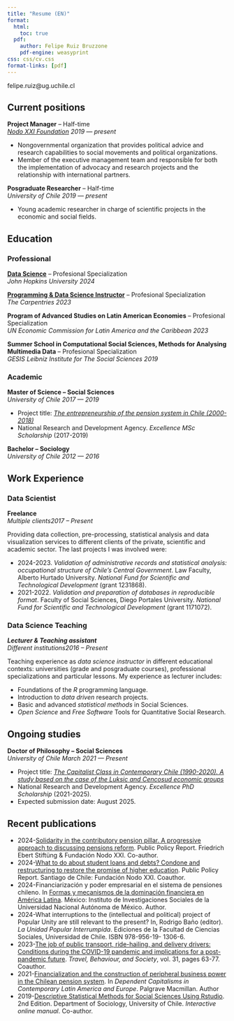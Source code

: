 ```yaml
---
title: "Resume (EN)"
format:
  html:
    toc: true
  pdf:
    author: Felipe Ruiz Bruzzone
    pdf-engine: weasyprint
css: css/cv.css
format-links: [pdf]
---
```


::: {.print-only .contact-block}
felipe.ruiz\@ug.uchile.cl
:::

## Current positions
**Project Manager** -- Half-time <br> *[Nodo XXI Foundation](https://www.nodoxxi.cl/)* [*2019 --- present*]{.cvdate}

-   Nongovernmental organization that provides political advice and research capabilities to social movements and political organizations.
-   Member of the executive management team and responsible for both the implementation of advocacy and research projects and the relationship with international partners.

**Posgraduate Researcher** -- Half-time <br> *University of Chile* [*2019 --- present*]{.cvdate}

-   Young academic researcher in charge of scientific projects in the economic and social fields.

## Education

### Professional
**[Data Science](https://www.coursera.org/account/accomplishments/specialization/L53LGQM762N2)** -- Profesional Specialization <br> *John Hopkins University* [*2024*]{.cvdate}

**[Programming & Data Science Instructor](https://carpentries.org/instructors/)** -- Profesional Specialization <br> *The Carpentries* [*2023*]{.cvdate}

**Program of Advanced Studies on Latin American Economies** -- Profesional Specialization <br> *UN Economic Commission for Latin America and the Caribbean* [*2023*]{.cvdate}

**Summer School in Computational Social Sciences, Methods for Analysing Multimedia Data** -- Profesional Specialization <br> *GESIS Leibniz Institute for The Social Sciences* [*2019*]{.cvdate}

### Academic
**Master of Science -- Social Sciences** <br> *University of Chile* [*2017 --- 2019*]{.cvdate}

- Project title: [*The entrepreneurship of the pension system in Chile (2000-2018)*](https://repositorio.uchile.cl/handle/2250/178848) 
-   National Research and Development Agency. *Excellence MSc Scholarship* (2017-2019)

**Bachelor -- Sociology** <br> *University of Chile* [*2012 --- 2016*]{.cvdate}

## Work Experience

### Data Scientist

**Freelance** <br> *Multiple clients*[*2017 -- Present*]{.cvdate}

Providing data collection, pre-processing, statistical analysis and data visualization services to different clients of the private, scientific and academic sector. The last projects I was involved were:

-   2024-2023. *Validation of administrative records and statistical analysis: occupational structure of Chile’s Central Government*. Law Faculty, Alberto Hurtado University. *National Fund for Scientific and Technological Development* (grant 1231868).
-   2021-2022. *Validation and preparation of databases in reproducible format*.  Faculty of Social Sciences, Diego Portales University. *National Fund for Scientific and Technological Development* (grant 1171072).


### Data Science Teaching

***Lecturer & Teaching assistant***  <br> *Different institutions*[*2016 -- Present*]{.cvdate}

Teaching experience as *data science instructor* in different educational contexts: universities (grade and posgraduate courses), professional specializations and particular lessons. My experience as lecturer includes:

-   Foundations of the *R* programming language.
-   Introduction to *data driven* research projects.
-   Basic and advanced *statistical methods* in Social Sciences.
-   *Open Science* and *Free Software* Tools for Quantitative Social Research.

## Ongoing studies

**Doctor of Philosophy -- Social Sciences** <br> *University of Chile* [*March 2021 --- Present*]{.cvdate}

- Project title: *[The Capitalist Class in Contemporary Chile (1990-2020). A study based on the case of the Luksic and Cencosud economic groups](https://www.researchgate.net/publication/371500552_La_Clase_Capitalista_en_el_Chile_contemporaneo_1990-2020_un_estudio_basado_en_el_caso_de_los_grupos_economicos_Luksic_y_Cencosud_The_Capitalist_Class_in_Contemporary_Chile_1990-2020_A_study_based_on_t)* 
-   National Research and Development Agency. *Excellence PhD Scholarship* (2021-2025).
-   Expected submission date: August 2025.

## Recent publications
- 2024-[Solidarity in the contributory pension pillar. A progressive approach to discussing pensions reform](https://library.fes.de/pdf-files/bueros/chile/21701.pdf). Public Policy Report. Friedrich Ebert Stiftüng & Fundación Nodo XXI. Co-author.
- 2024-[What to do about student loans and debts? Condone and restructuring to restore the promise of higher education](https://www.nodoxxi.cl/portada/2024/nodo-xxi-realiza-un-estudio-sobre-la-eficiencia-del-sistema-de-creditos-en-chile-y-el-impacto-del-proyecto-sobre-fin-al-cae-y-condonacion-de-deudas-estudiantiles/). Public Policy Report. Santiago de Chile: Fundación Nodo XXI. Coauthor.
- 2024-Financiarización y poder empresarial
en el sistema de pensiones chileno. In [Formas y mecanismos de la dominación financiera en América Latina](https://www.iis.unam.mx/formas-y-mecanismos-de-la-dominacion-financiera-en-america-latina/). México: Instituto de Investigaciones Sociales de la Universidad Nacional Autónoma de México. Author.
- 2024-What interruptions to the (intellectual and political) project of Popular Unity are still
relevant to the present? In, Rodrigo Baño (editor). *La Unidad Popular Interrumpida*.
Ediciones de la Facultad de Ciencias Sociales, Universidad de Chile. ISBN 978-956-19-
1306-6.
- 2023-[The job of public transport, ride-hailing, and delivery drivers: Conditions during the COVID-19 pandemic and implications for a post-pandemic future](https://doi.org/10.1016/j.tbs.2022.11.004). *Travel, Behaviour, and Society*, vol. 31, pages 63-77. Coauthor.
- 2021-[Financialization and the construction of peripheral business power in the Chilean pension system](https://doi.org/10.1007/978-3-030-71315-7). In *Dependent Capitalisms in Contemporary Latin America and Europe*. Palgrave Macmillan. Author
- 2019-[Descriptive Statistical Methods for Social Sciences Using Rstudio](https://bookdown.org/gboccardo/manual-ED-UCH/). 2nd Edition. Department of Sociology, University of Chile. *Interactive online manual*. Co-author.
